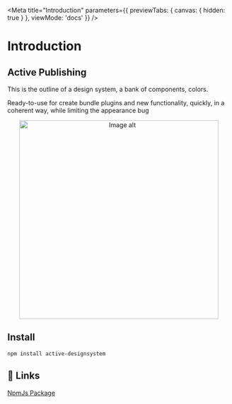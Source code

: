 
<Meta
  title="Introduction"
  parameters={{
    previewTabs: {
      canvas: { hidden: true }
    },
    viewMode: 'docs'
  }}
/>

# Introduction

## Active Publishing

This is the outline of a design system, a bank of components, colors.

Ready-to-use for create bundle plugins and new functionality, quickly, in a coherent way, while limiting the appearance bug

<center>
  <img src={imageUrl} alt="Image alt" width="450px" height="450px" />
</center>

## Install

```bash
npm install active-designsystem
```

## 🔗 Links

[NpmJs Package](https://www.npmjs.com/package/active-designsystem)